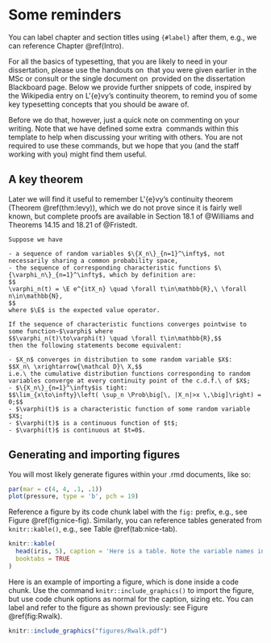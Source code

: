# Some reminders {#reminders}

You can label chapter and section titles using `{#label}` after them, e.g., we can reference Chapter \@ref(Intro). 

For all the basics of typesetting, that you are likely to need in your dissertation, please use the handouts on \LaTeX\ that you were given earlier in the MSc or consult or the single document on \LaTeX\ provided on the dissertation Blackboard page.  Below we provide further snippets of code, inspired by the Wikipedia entry on L\'{e}vy's continuity theorem, to remind you of some key typesetting concepts that you should be aware of.

Before we do that, however, just a quick note on commenting on your writing. Note that we have defined some extra \LaTeX\ commands within this template to help when discussing your writing with others. You are not required to use these commands, but we hope that you (and the staff working with you) might find them useful. 
\supcomment{This is a comment on the student's work by the supervisor.}
\DSWcomment{This is a comment on the student's work by the DSW.}
\studentcomment{This is a query related to the above comment.}

## A key theorem 

Later we will find it useful to remember L\'{e}vy's continuity theorem (Theorem \@ref(thm:levy)), which we do not prove since it is fairly well known, but complete proofs are available in Section 18.1 of @Williams and Theorems 14.15 and 18.21 of @Fristedt.

```theorem
Suppose we have

- a sequence of random variables $\{X_n\}_{n=1}^\infty$, not necessarily sharing a common probability space,
- the sequence of corresponding characteristic functions $\{\varphi_n\}_{n=1}^\infty$, which by definition are:
$$
\varphi_n(t) = \E e^{itX_n} \quad \forall t\in\mathbb{R},\ \forall n\in\mathbb{N},
$$
where $\E$ is the expected value operator.

If the sequence of characteristic functions converges pointwise to some function~$\varphi$ where
$$\varphi_n(t)\to\varphi(t) \quad \forall t\in\mathbb{R},$$
then the following statements become equivalent:

- $X_n$ converges in distribution to some random variable $X$:
$$X_n\ \xrightarrow{\mathcal D}\ X,$$
i.e.\ the cumulative distribution functions corresponding to random variables converge at every continuity point of the c.d.f.\ of $X$;
- $\{X_n\}_{n=1}^\infty$is tight: 
$$\lim_{x\to\infty}\left( \sup_n \Prob\big[\, |X_n|>x \,\big]\right) = 0;$$
- $\varphi(t)$ is a characteristic function of some random variable $X$;
- $\varphi(t)$ is a continuous function of $t$;
- $\varphi(t)$ is continuous at $t=0$.

```
 
## Generating and importing figures 

You will most likely generate figures within your .rmd documents, like so:

```r
par(mar = c(4, 4, .1, .1))
plot(pressure, type = 'b', pch = 19)
```

Reference a figure by its code chunk label with the `fig:` prefix, e.g., see Figure \@ref(fig:nice-fig). Similarly, you can reference tables generated from `knitr::kable()`, e.g., see Table \@ref(tab:nice-tab). 

```r
knitr::kable(
  head(iris, 5), caption = 'Here is a table. Note the variable names in the column headings. You must not do this in your dissertation. Please also remember the Caption Test from the EDA with R lelcture notes; it is as relevant for tables as for plots.',
  booktabs = TRUE
)
```

Here is an example of importing a figure, which is done inside a code chunk. Use the command `knitr::include_graphics()` to import the figure, but use code chunk options as normal for the caption, sizing etc. You can label and refer to the figure as shown previously: see Figure \@ref(fig:Rwalk).

```r
knitr::include_graphics("figures/Rwalk.pdf")
```


